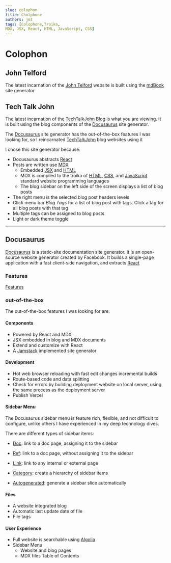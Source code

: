 ```yaml
---
slug: colophon
title: Cholphone
authors: jmt
tags: [Colophone,Troika,  
MDX, JSX, React, HTML, JavaScript, CSS]
---
```


#  Colophon

## John Telford

The latest incarnation of the [John Telford](https://johntelford.com/) website is built using the [mdBook](https://rust-lang.github.io/mdBook/) site generator

## Tech Talk John

The latest incarnation of the [TechTalkJohn Blog](https://techtalkjohnblog.pages.dev/2022-12-31-welcome) is what you are viewing. It is built using the  blog components of the [Docusaurus](https://docusaurus.io/) site generator.  

The [Docusaurus](https://docusaurus.io) site generator has the out-of-the-box features I was looking for, so I reincarnated  [TechTalkJohn](https://techtalkjohnblog.pages.dev) blog websites using it 


I chose this site generator because:

- Docusaurus abstracts [React](https://reactjs.org/) 
- Posts are written use [MDX](https://johntelford.com/programming#mdx)
	- Embedded [JSX](https://johntelford.com/programming#jsx/) and [HTML](https://johntelford.com/programming#hypertext-markup-language-html)
	- MDX is compiled to the troika of [HTML](https://johntelford.com/programming#hypertext-markup-language-html), [CSS](https://johntelford.com/programming#css), and [JavaScript](https://johntelford.com/programming#javascript) standard website programming languages
	- The blog sidebar on the left side of the screen displays a list of blog posts
- The right menu is the selected blog post headers levels
- Click menu bar *Blog Tags* for a list of blog post with tags. Click a tag for all blog posts with that tag
- Multiple tags can be assigned to blog posts
- Light or dark theme toggle
---

<!--truncate-->

## Docusaurus

[Docusaurus](https://docusaurus.io/) is a static-site documentation site generator. It is an open-source website generator created by Facebook. It builds a single-page application with a fast client-side navigation, and extracts [React](https://reactjs.org/)

### Features

[Features](https://docusaurus.io/docs#features)

### out-of-the-box

The out-of-the-box features I was looking for are:

#### Components

- Powered by React and MDX
- JSX embedded in blog and MDX documents
- Extend and customize with React
- A [Jamstack](https://jamstack.org) implemented site generator

#### Development

- Hot web browser reloading with fast edit changes incremental builds
- Route-based code and data splitting
- Check for errors by building deployment website on local server, using the same process as the deployment server
- Publish Vercel 
 
#### Sidebar Menu

The Docusaurus sidebar menu is feature rich, flexible, and not difficult to configure, unlike others I have experienced in my deep technology dives.

There are different types of sidebar items:

- [Doc](https://docusaurus.io/docs/sidebar#sidebar-item-doc): link to a doc page, assigning it to the sidebar

- [Ref](https://docusaurus.io/docs/sidebar#sidebar-item-ref): link to a doc page, without assigning it to the sidebar

- [Link](https://docusaurus.io/docs/sidebar#sidebar-item-link): link to any internal or external page

- [Category](https://docusaurus.io/docs/sidebar#sidebar-item-category): create a hierarchy of sidebar items

- [Autogenerated](https://docusaurus.io/docs/sidebar#sidebar-item-autogenerated): generate a sidebar slice automatically

#### Files

- A website integrated blog
- Automatic last update date of file
- File tags

#### User Experience

- Full website is searchable using [Algolia](https://www.algolia.com)
- Sidebar Menu
	- Website and blog pages
	- MDX files Table of Contents
